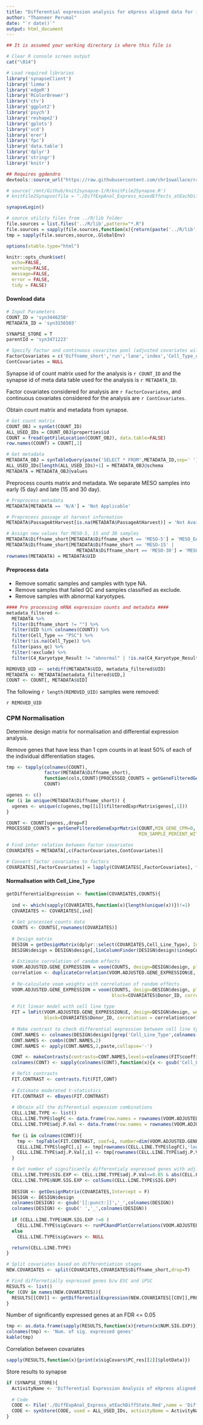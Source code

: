 ```yaml
---
title: "Differential expression analysis for eXpress aligned data for iPSc vs hESc at each diff state"
author: "Thanneer Perumal"
date: "`r date()`"
output: html_document
---
```


```r
## It is assumed your working directory is where this file is

# Clear R console screen output
cat("\014")

# Load required libraries
library('synapseClient')
library('limma')
library('edgeR')
library('RColorBrewer')
library('ctv')
library('ggplot2')
library('psych')
library('reshape2')
library('gplots')
library('vcd')
library('erer')
library('fpc')
library('data.table')
library('dplyr')
library('stringr')
library('knitr')

## Requires ggdendro
devtools::source_url("https://raw.githubusercontent.com/chr1swallace/random-functions/master/R/ggplot-heatmap.R")

# source('/mnt/Github/knit2synapse-1/R/knitFile2Synapse.R')
# knitFile2Synapse(file = "./DiffExpAnal_Express_mixedEffects_atEachDiffState.Rmd", owner = 'syn3801315', wikiName = "Differential Expression Analysis Express Mixed Effects iPScVsHEsc",overwrite=F)

synapseLogin()

# source utility files from ../R/lib folder
file.sources = list.files('../R/lib',pattern="*.R")
file.sources = sapply(file.sources,function(x){return(paste('../R/lib',x,sep='/'))})
tmp = sapply(file.sources,source,.GlobalEnv)

options(xtable.type="html")

knitr::opts_chunk$set(
  echo=FALSE,
  warning=FALSE,
  message=FALSE,
  error = FALSE,
  tidy = FALSE)
```

#### Download data

```r
# Input Parameters
COUNT_ID = 'syn3446250'
METADATA_ID = 'syn3156503'

SYNAPSE_STORE = T
parentId = 'syn3471223'

# Specify factor and continuous covarites pool (adjusted covariates will only be the subset of these covariates)
FactorCovariates = c('Diffname_short','run','lane','index','Cell_Type_of_Origin', 'Cell_Line_of_Origin', 'Tissue_of_Origin', 'Reprogramming_Vector_Type','Reprogramming_Gene_Combination', 'Donor_Life_Stage','Originating_Lab','Gender','Donor_ID','Disease','Race','Ethnicity','Cell_Line_Type','PassageAtHarvest')
ContCovariates = NULL
```
Synapse id of count matrix used for the analysis is `r COUNT_ID` and the synapse id of meta data table used for the analysis is `r METADATA_ID`. 

Factor covariates considered for analysis are `r FactorCovariates`, and continuous covariates considered for the analysis are `r ContCovariates`.

Obtain count matrix and metadata from synapse.
```r
# Get count matrix
COUNT_OBJ = synGet(COUNT_ID)
ALL_USED_IDs = COUNT_OBJ$properties$id
COUNT = fread(getFileLocation(COUNT_OBJ), data.table=FALSE)
row.names(COUNT) = COUNT[,1]

# Get metadata
METADATA_OBJ = synTableQuery(paste('SELECT * FROM',METADATA_ID,sep=' '))
ALL_USED_IDs[length(ALL_USED_IDs)+1] = METADATA_OBJ@schema
METADATA = METADATA_OBJ@values
```
Preprocess counts matrix and metadata.
We separate MESO samples into early (5 day) and late (15 and 30 day).
```r
# Preprocess metadata
METADATA[METADATA == 'N/A'] = 'Not Applicable'

# Preprocess passage at harvest information
METADATA$PassageAtHarvest[is.na(METADATA$PassageAtHarvest)] = 'Not Available' 

# Assign new values for MESO-5, 15 and 30 samples
METADATA$Diffname_short[METADATA$Diffname_short == 'MESO-5'] = 'MESO_EARLY'
METADATA$Diffname_short[METADATA$Diffname_short == 'MESO-15' | 
                          METADATA$Diffname_short == 'MESO-30'] = 'MESO_LATE'
rownames(METADATA) = METADATA$UID

```
#### Preprocess data
* Remove somatic samples and samples with type NA.
* Remove samples that failed QC and samples classified as exclude.
* Remove samples with abnormal karyotypes.
```r
#### Pre processing mRNA expression counts and metadata ####
metadata_filtered <- 
  METADATA %>%
  filter(Diffname_short != "") %>%
  filter(UID %in% colnames(COUNT)) %>%
  filter(Cell_Type == "PSC") %>%
  filter(!is.na(Cell_Type)) %>%
  filter(pass_qc) %>%
  filter(!exclude) %>%
  filter(C4_Karyotype_Result != "abnormal" | !is.na(C4_Karyotype_Result))

REMOVED_UID <- setdiff(METADATA$UID, metadata_filtered$UID)
METADATA <- METADATA[metadata_filtered$UID,]
COUNT <- COUNT[, METADATA$UID]
```

The following `r length(REMOVED_UID)` samples were removed:

`r REMOVED_UID` 

### CPM Normalisation
Determine design matrix for normalisation and differential expression analysis. 

Remove genes that have less than 1 cpm counts in at least 50% of each of the individual differentiation stages.
```r
tmp <- tapply(colnames(COUNT),
              factor(METADATA$Diffname_short),
              function(cols,COUNT){PROCESSED_COUNTS = getGeneFilteredGeneExprMatrix(COUNT[,cols])},
              COUNT)

ugenes <- c()
for (i in unique(METADATA$Diffname_short)) {
  ugenes <- unique(c(ugenes,tmp[[i]]$filteredExprMatrix$genes[,1]))
}

COUNT <- COUNT[ugenes,,drop=F]
PROCESSED_COUNTS = getGeneFilteredGeneExprMatrix(COUNT,MIN_GENE_CPM=0,
                                                 MIN_SAMPLE_PERCENT_WITH_MIN_GENE_CPM=0)
```

```r
# Find inter relation between factor covariates
COVARIATES = METADATA[,c(FactorCovariates,ContCovariates)]

# Convert factor covariates to factors
COVARIATES[,FactorCovariates] = lapply(COVARIATES[,FactorCovariates], factor)
```

#### Normalisation with Cell_Line_Type
```r
getDifferentialExpression <- function(COVARIATES,COUNTS){
  
  ind <- which(sapply(COVARIATES,function(x){length(unique(x))})!=1)
  COVARIATES <- COVARIATES[,ind]
  
  # Get processed counts data
  COUNTS <- COUNTS[,rownames(COVARIATES)]
  
  # Design matrix
  DESIGN = getDesignMatrix(dplyr::select(COVARIATES,Cell_Line_Type), Intercept = F)
  DESIGN$design = DESIGN$design[,linColumnFinder(DESIGN$design)$indepCols]
    
  # Estimate correlation of random effects
  VOOM.ADJUSTED.GENE_EXPRESSION = voom(COUNTS, design=DESIGN$design, plot=F)
  correlation <- duplicateCorrelation(VOOM.ADJUSTED.GENE_EXPRESSION$E, design=DESIGN$design, block=COVARIATES$Donor_ID)
  
  # Re-calculate voom weights with correlation of random effects
  VOOM.ADJUSTED.GENE_EXPRESSION = voom(COUNTS, design=DESIGN$design, plot=F,
                                       block=COVARIATES$Donor_ID, correlation = correlation$cor)
  
  # Fit linear model with cell line type
  FIT = lmFit(VOOM.ADJUSTED.GENE_EXPRESSION$E, design=DESIGN$design, weights = VOOM.ADJUSTED.GENE_EXPRESSION$weights,
              block=COVARIATES$Donor_ID, correlation = correlation$cor)
  
  # Make contrast to check differential expression between cell line types
  CONT.NAMES <- colnames(DESIGN$design)[grep('Cell_Line_Type',colnames(DESIGN$design))]
  CONT.NAMES <- combn(CONT.NAMES,2)
  CONT.NAMES <- apply(CONT.NAMES,2,paste,collapse='-')

  CONT <- makeContrasts(contrasts=CONT.NAMES,levels=colnames(FIT$coefficients))
  colnames(CONT) <- sapply(colnames(CONT),function(x){x <- gsub('Cell_Line_Type','',x);})

  # Refit contrasts
  FIT.CONTRAST <- contrasts.fit(FIT,CONT)
  
  # Estimate moderated t-statistics
  FIT.CONTRAST <- eBayes(FIT.CONTRAST)
  
  # Obtain all the differential expession combinations
  CELL.LINE.TYPE <- list()
  CELL.LINE.TYPE$logFC <- data.frame(row.names = rownames(VOOM.ADJUSTED.GENE_EXPRESSION$E))
  CELL.LINE.TYPE$adj.P.Val <- data.frame(row.names = rownames(VOOM.ADJUSTED.GENE_EXPRESSION$E))
  
  for (i in colnames(CONT)){
    tmp <- topTable(FIT.CONTRAST, coef=i, number=dim(VOOM.ADJUSTED.GENE_EXPRESSION$E)[1])    
    CELL.LINE.TYPE$logFC[,i] <- tmp[rownames(CELL.LINE.TYPE$logFC),'logFC']
    CELL.LINE.TYPE$adj.P.Val[,i] <- tmp[rownames(CELL.LINE.TYPE$adj.P.Val),'adj.P.Val']
  }

  # Get number of significantly differentialy expressed genes with adj.P.Val <= 0.05 and abs(logFC) >= 1
  CELL.LINE.TYPE$SIG.EXP <- CELL.LINE.TYPE$adj.P.Val<=0.05 & abs(CELL.LINE.TYPE$logFC) >= 0   
  CELL.LINE.TYPE$NUM.SIG.EXP <- colSums(CELL.LINE.TYPE$SIG.EXP)
  
  DESIGN <- getDesignMatrix(COVARIATES,Intercept = F)
  DESIGN <- DESIGN$design
  colnames(DESIGN) <- gsub('[[:punct:]]','_',colnames(DESIGN))
  colnames(DESIGN) <- gsub(' ','_',colnames(DESIGN))
  
  if (CELL.LINE.TYPE$NUM.SIG.EXP !=0 )
    CELL.LINE.TYPE$sigCovars <- runPCAandPlotCorrelations(VOOM.ADJUSTED.GENE_EXPRESSION$E[CELL.LINE.TYPE$SIG.EXP,],COVARIATES,paste0('cell_line_type modeled_',unique(COVARIATES$Cell_Line_Type)))
  else
    CELL.LINE.TYPE$sigCovars <- NULL

  return(CELL.LINE.TYPE)
}

# Split covariates based on differentiation stages
NEW.COVARIATES <- split(COVARIATES,COVARIATES$Diffname_short,drop=T)

# Find differnetially expressed genes b/w ESC and iPSC
RESULTS <- list()
for (COV in names(NEW.COVARIATES)){
  RESULTS[[COV]] <- getDifferentialExpression(NEW.COVARIATES[[COV]],PROCESSED_COUNTS$filteredExprMatrix)
}
```

Number of significantly expressed genes at an FDR <= 0.05 
```r
tmp <- as.data.frame(sapply(RESULTS,function(x){return(x$NUM.SIG.EXP)}))
colnames(tmp) <- 'Num. of sig. expressed genes'
kable(tmp)
```

Correlation between covariates 
```r
sapply(RESULTS,function(x){print(x$sigCovars$PC_res[[2]]$plotData)})
```

Store results to synapse

```r
if (SYNAPSE_STORE){  
  ActivityName <- 'Differential Expression Analysis of eXpress aligned data at each differentiation stages with mixed effect modeling'
  
  # Code
  CODE <- File('./DiffExpAnal_Express_atEachDiffState.Rmd',name = 'Differential Expression Analysis Express Mixed Effects iPScVshESc',parentId = parentId)
  CODE <- synStore(CODE, used = ALL_USED_IDs, activityName = ActivityName, executed = '')  
}
```